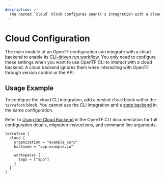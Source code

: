 ```yaml
---
description: >-
  The nested `cloud` block configures OpenTF's integration with a cloud backend.
---
```


# Cloud Configuration

The main module of an OpenTF configuration can integrate with a cloud backend to enable its [CLI-driven run workflow](/docs/cloud-docs/run/cli). You only need to configure these settings when you want to use OpenTF CLI to interact with a cloud backend.
A cloud backend ignores them when interacting with OpenTF through version control or the API.

## Usage Example

To configure the cloud CLI integration, add a nested `cloud` block within the `terraform` block. You cannot use the CLI integration and a [state backend](/docs/language/settings/backends/configuration) in the same configuration.

Refer to [Using the Cloud Backend](/docs/cli/cloud) in the OpenTF CLI documentation for full configuration details, migration instructions, and command line arguments.

```hcl
terraform {
  cloud {
    organization = "example_corp"
    hostname = "app.example.io"

    workspaces {
      tags = ["app"]
    }
  }
}
```

